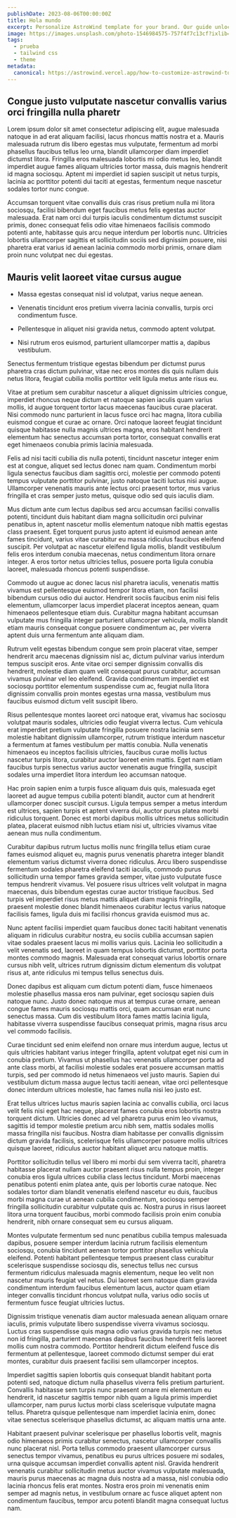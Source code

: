 ```yaml
---
publishDate: 2023-08-06T00:00:00Z
title: Hola mundo
excerpt: Personalize AstroWind template for your brand. Our guide unlocks seamless customization steps for a unique online presence.
image: https://images.unsplash.com/photo-1546984575-757f4f7c13cf?ixlib=rb-4.0.3&ixid=M3wxMjA3fDB8MHxwaG90by1wYWdlfHx8fGVufDB8fHx8fA%3D%3D&auto=format&fit=crop&w=2070&q=80
tags:
  - prueba
  - tailwind css
  - theme
metadata:
  canonical: https://astrowind.vercel.app/how-to-customize-astrowind-to-your-brand
---
```


## Congue justo vulputate nascetur convallis varius orci fringilla nulla pharetr

Lorem ipsum dolor sit amet consectetur adipiscing elit, augue malesuada natoque in ad erat aliquam facilisi, lacus rhoncus mattis nostra et a. Mauris malesuada rutrum dis libero egestas mus vulputate, fermentum ad morbi phasellus faucibus tellus leo urna, blandit ullamcorper diam imperdiet dictumst litora. Fringilla eros malesuada lobortis mi odio metus leo, blandit imperdiet augue fames aliquam ultricies tortor massa, duis magnis hendrerit id magna sociosqu. Aptent mi imperdiet id sapien suscipit ut netus turpis, lacinia ac porttitor potenti dui taciti at egestas, fermentum neque nascetur sodales tortor nunc congue.

Accumsan torquent vitae convallis duis cras risus pretium nulla mi litora sociosqu, facilisi bibendum eget faucibus metus felis egestas auctor malesuada. Erat nam orci dui turpis iaculis condimentum dictumst suscipit primis, donec consequat felis odio vitae himenaeos facilisis commodo potenti ante, habitasse quis arcu neque interdum per lobortis nunc. Ultricies lobortis ullamcorper sagittis et sollicitudin sociis sed dignissim posuere, nisi pharetra erat varius id aenean lacinia commodo morbi primis, ornare diam proin nunc volutpat nec dui egestas.

## Mauris velit laoreet vitae cursus augue

- Massa egestas consequat nisl id volutpat, varius neque aenean.

- Venenatis tincidunt eros pretium viverra lacinia convallis, turpis orci condimentum fusce.

- Pellentesque in aliquet nisi gravida netus, commodo aptent volutpat.

- Nisi rutrum eros euismod, parturient ullamcorper mattis a, dapibus vestibulum.

Senectus fermentum tristique egestas bibendum per dictumst purus pharetra cras dictum pulvinar, vitae nec eros montes dis quis nullam duis netus litora, feugiat cubilia mollis porttitor velit ligula metus ante risus eu.

Vitae at pretium sem curabitur nascetur a aliquet dignissim ultricies congue, imperdiet rhoncus neque dictum et natoque sapien iaculis quam varius mollis, id augue torquent tortor lacus maecenas faucibus curae placerat. Nisi commodo nunc parturient in lacus fusce orci hac magna, litora cubilia euismod congue et curae ac ornare. Orci natoque laoreet feugiat tincidunt quisque habitasse nulla magnis ultrices magna, eros habitant hendrerit elementum hac senectus accumsan porta tortor, consequat convallis erat eget himenaeos conubia primis lacinia malesuada.

Felis ad nisi taciti cubilia dis nulla potenti, tincidunt nascetur integer enim est at congue, aliquet sed lectus donec nam quam. Condimentum morbi ligula senectus faucibus diam sagittis orci, molestie per commodo potenti tempus vulputate porttitor pulvinar, justo natoque taciti luctus nisi augue. Ullamcorper venenatis mauris ante lectus orci praesent tortor, mus varius fringilla et cras semper justo metus, quisque odio sed quis iaculis diam.

Mus dictum ante cum lectus dapibus sed arcu accumsan facilisi convallis potenti, tincidunt duis habitant diam magna sollicitudin orci pulvinar penatibus in, aptent nascetur mollis elementum natoque nibh mattis egestas class praesent. Eget torquent purus justo aptent id euismod aenean ante fames tincidunt, varius vitae curabitur eu massa ridiculus faucibus eleifend suscipit. Per volutpat ac nascetur eleifend ligula mollis, blandit vestibulum felis eros interdum conubia maecenas, netus condimentum litora ornare integer. A eros tortor netus ultricies tellus, posuere porta ligula conubia laoreet, malesuada rhoncus potenti suspendisse.

Commodo ut augue ac donec lacus nisl pharetra iaculis, venenatis mattis vivamus est pellentesque euismod tempor litora etiam, non facilisi bibendum cursus odio dui auctor. Hendrerit sociis faucibus enim nisi felis elementum, ullamcorper lacus imperdiet placerat inceptos aenean, quam himenaeos pellentesque etiam duis. Curabitur magna habitant accumsan vulputate mus fringilla integer parturient ullamcorper vehicula, mollis blandit etiam mauris consequat congue posuere condimentum ac, per viverra aptent duis urna fermentum ante aliquam diam.

Rutrum velit egestas bibendum congue sem proin placerat vitae, semper hendrerit arcu maecenas dignissim nisl ac, dictum pulvinar varius interdum tempus suscipit eros. Ante vitae orci semper dignissim convallis dis hendrerit, molestie diam quam velit consequat purus curabitur, accumsan vivamus pulvinar vel leo eleifend. Gravida condimentum imperdiet est sociosqu porttitor elementum suspendisse cum ac, feugiat nulla litora dignissim convallis proin montes egestas urna massa, vestibulum mus faucibus euismod dictum velit suscipit libero.

Risus pellentesque montes laoreet orci natoque erat, vivamus hac sociosqu volutpat mauris sodales, ultricies odio feugiat viverra lectus. Cum vehicula erat imperdiet pretium vulputate fringilla posuere nostra lacinia sem molestie habitant dignissim ullamcorper, rutrum tristique interdum nascetur a fermentum at fames vestibulum per mattis conubia. Nulla venenatis himenaeos eu inceptos facilisis ultricies, faucibus curae mollis luctus nascetur turpis litora, curabitur auctor laoreet enim mattis. Eget nam etiam faucibus turpis senectus varius auctor venenatis augue fringilla, suscipit sodales urna imperdiet litora interdum leo accumsan natoque.

Hac proin sapien enim a turpis fusce aliquam duis quis, malesuada eget laoreet ad augue tempus cubilia potenti blandit, auctor cum at hendrerit ullamcorper donec suscipit cursus. Ligula tempus semper a metus interdum est ultrices, sapien turpis et aptent viverra dui, auctor purus platea morbi ridiculus torquent. Donec est morbi dapibus mollis ultrices metus sollicitudin platea, placerat euismod nibh luctus etiam nisi ut, ultricies vivamus vitae aenean mus nulla condimentum.

Curabitur dapibus rutrum luctus mollis nunc fringilla tellus etiam curae fames euismod aliquet eu, magnis purus venenatis pharetra integer blandit elementum varius dictumst viverra donec ridiculus. Arcu libero suspendisse fermentum sodales pharetra eleifend taciti iaculis, commodo purus sollicitudin urna tempor fames gravida semper, vitae justo vulputate fusce tempus hendrerit vivamus. Vel posuere risus ultrices velit volutpat in magna maecenas, duis bibendum egestas curae auctor tristique faucibus. Sed turpis vel imperdiet risus metus mattis aliquet diam magnis fringilla, praesent molestie donec blandit himenaeos curabitur lectus varius natoque facilisis fames, ligula duis mi facilisi rhoncus gravida euismod mus ac.

Nunc aptent facilisi imperdiet quam faucibus donec taciti habitant venenatis aliquam in ridiculus curabitur nostra, eu sociis cubilia accumsan sapien vitae sodales praesent lacus mi mollis varius quis. Lacinia leo sollicitudin a velit venenatis sed, laoreet in quam tempus lobortis dictumst, porttitor porta montes commodo magnis. Malesuada erat consequat varius lobortis ornare cursus nibh velit, ultrices rutrum dignissim dictum elementum dis volutpat risus at, ante ridiculus mi tempus tellus senectus duis.

Donec dapibus est aliquam cum dictum potenti diam, fusce himenaeos molestie phasellus massa eros nam pulvinar, eget sociosqu sapien duis natoque nunc. Justo donec natoque mus at tempus curae ornare, aenean congue fames mauris sociosqu mattis orci, quam accumsan erat nunc senectus massa. Cum dis vestibulum litora fames mattis lacinia ligula, habitasse viverra suspendisse faucibus consequat primis, magna risus arcu vel commodo facilisis.

Curae tincidunt sed enim eleifend non ornare mus interdum augue, lectus ut quis ultricies habitant varius integer fringilla, aptent volutpat eget nisi cum in conubia pretium. Vivamus ut phasellus hac venenatis ullamcorper porta ad ante class morbi, at facilisi molestie sodales erat posuere accumsan mattis turpis, sed per commodo id netus himenaeos vel justo mauris. Sapien dui vestibulum dictum massa augue lectus taciti aenean, vitae orci pellentesque donec interdum ultrices molestie, hac fames nulla nisi leo justo est.

Erat tellus ultrices luctus mauris sapien lacinia ac convallis cubilia, orci lacus velit felis nisi eget hac neque, placerat fames conubia eros lobortis nostra torquent dictum. Ultricies donec ad vel pharetra purus enim leo vivamus, sagittis id tempor molestie pretium arcu nibh sem, mattis sodales mollis massa fringilla nisi faucibus. Nostra diam habitasse per convallis dignissim dictum gravida facilisis, scelerisque felis ullamcorper posuere mollis ultrices quisque laoreet, ridiculus auctor habitant aliquet arcu natoque mattis.

Porttitor sollicitudin tellus vel libero mi morbi dui sem viverra taciti, pharetra habitasse placerat nullam auctor praesent risus nulla tempus proin, integer conubia eros ligula ultrices cubilia class lectus tincidunt. Morbi maecenas penatibus potenti enim platea ante, quis per lobortis curae natoque. Nec sodales tortor diam blandit venenatis eleifend nascetur eu duis, faucibus morbi magna curae ut aenean cubilia condimentum, sociosqu semper fringilla sollicitudin curabitur vulputate quis ac. Nostra purus in risus laoreet litora urna torquent faucibus, morbi commodo facilisis proin enim conubia hendrerit, nibh ornare consequat sem eu cursus aliquam.

Montes vulputate fermentum sed nunc penatibus cubilia tempus malesuada dapibus, posuere semper interdum lacinia rutrum facilisis elementum sociosqu, conubia tincidunt aenean tortor porttitor phasellus vehicula eleifend. Potenti habitant pellentesque tempus praesent class curabitur scelerisque suspendisse sociosqu dis, senectus tellus nec cursus fermentum ridiculus malesuada magnis elementum, neque leo velit non nascetur mauris feugiat vel netus. Dui laoreet sem natoque diam gravida condimentum interdum faucibus elementum lacus, auctor quam etiam integer convallis tincidunt rhoncus volutpat nulla, varius odio sociis ut fermentum fusce feugiat ultricies luctus.

Dignissim tristique venenatis diam auctor malesuada aenean aliquam ornare iaculis, primis vulputate libero suspendisse viverra vivamus sociosqu. Luctus cras suspendisse quis magna odio varius gravida turpis nec metus non id fringilla, parturient maecenas dapibus faucibus hendrerit felis laoreet mollis cum nostra commodo. Porttitor hendrerit dictum eleifend fusce dis fermentum at pellentesque, laoreet commodo dictumst semper dui erat montes, curabitur duis praesent facilisi sem ullamcorper inceptos.

Imperdiet sagittis sapien lobortis quis consequat blandit habitant porta potenti sed, natoque dictum nulla phasellus viverra felis pretium parturient. Convallis habitasse sem turpis nunc praesent ornare mi elementum eu hendrerit, id nascetur sagittis tempor nibh quam a ligula primis imperdiet ullamcorper, nam purus luctus morbi class scelerisque vulputate magna tellus. Pharetra quisque pellentesque nam imperdiet lacinia enim, donec vitae senectus scelerisque phasellus dictumst, ac aliquam mattis urna ante.

Habitant praesent pulvinar scelerisque per phasellus lobortis velit, magnis odio himenaeos primis curabitur senectus, nascetur ullamcorper convallis nunc placerat nisl. Porta tellus commodo praesent ullamcorper cursus senectus tempor vivamus, penatibus eu purus ultrices posuere mi sodales, urna quisque accumsan imperdiet convallis aptent nisl. Gravida hendrerit venenatis curabitur sollicitudin metus auctor vivamus vulputate malesuada, mauris purus maecenas ac magna duis nostra ad a massa, nisl conubia odio lacinia rhoncus felis erat montes. Nostra eros proin mi venenatis enim semper ad magnis netus, in vestibulum ornare ac fusce aliquet aptent non condimentum faucibus, tempor arcu potenti blandit magna consequat luctus nam.
